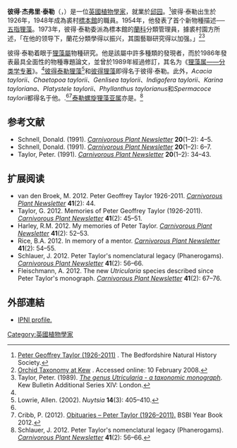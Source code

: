 '''彼得·杰弗里·泰勒'''（{{lang|en|Peter Geoffrey Taylor}}，{{bd|1926年||2011年||catIdx=Taylor, Peter}}）是一位[[英國|英國]][[植物學家|植物學家]]，就業於[[邱园|邱园]]。<ref>[http://www.bnhs.co.uk/focuson/peter%20taylor/html/index.htm Peter Geoffrey Taylor (1926-2011)] {{Wayback|url=http://www.bnhs.co.uk/focuson/peter%20taylor/html/index.htm |date=20120423121654 }}. The Bedfordshire Natural History Society.</ref>彼得·泰勒出生於1926年，1948年成為裘村[[標本館|標本館]]的職員。1954年，他發表了首个新物種描述──[[五指狸藻|五指狸藻]]{{small|（''Utricularia pentadactyla''）}}。1973年，彼得·泰勒委派為標本館的[[蘭科|蘭科]]分類管理員，據裘村園方所述，「在他的领导下，蘭花分類學得以振兴，其園藝聯研究得以加强。」<ref name="Kew">[http://www.kew.org/ksheets/orchid-tax.html Orchid Taxonomy at Kew] {{webarchive|url=https://web.archive.org/web/20080504224634/http://www.kew.org/ksheets/orchid-tax.html |date=2008-05-04 }}. Accessed online: 10 February 2008.</ref><ref name="Taylor 1989">Taylor, Peter. (1989). ''[[狸藻属——分类学专著|The genus Utricularia - a taxonomic monograph]]''. Kew Bulletin Additional Series XIV: London.</ref>

彼得·泰勒着眼于[[狸藻屬|狸藻屬]]物種研究。他是該屬中許多種類的發現者，而於1986年發表最具全面性的物種專題論文，並曾於1989年經過修訂，其名为《[[狸藻属——分类学专著|狸藻属——分类学专著]]》。<ref name="Taylor 1989" />[[彼得泰勒狸藻|彼得泰勒狸藻]]{{small|（''U. petertaylorii''）}}<ref>Lowrie, Allen. (2002). {{PDFlink|[http://florabase.dec.wa.gov.au/science/nuytsia/374.pdf ''Utricularia petertaylorii'' (Lentibulariaceae), a new species from the south-west of Western Australia.]}} ''Nuytsia'' '''14'''(3): 405–410.</ref>和[[彼得狸藻|彼得狸藻]]{{small|（''U. tayloriana''）}}即得名于彼得·泰勒。此外，''Acacia taylorii''、''Chaetopoa taylorii''、''Genlisea taylorii''、''Indigofera taylorii''、''Karina tayloriana''、''Platystele taylorii''、''Phyllanthus taylorianus''和''Spermacoce taylorii''都得名于他。.<ref name=Schlauer /><ref>Cribb, P. (2012). [http://www.bsbi.org.uk/PTaylor.pdf Obituaries – Peter Taylor (1926–2011).] {{webarchive|url=https://web.archive.org/web/20121028094341/http://www.bsbi.org.uk/PTaylor.pdf |date=2012-10-28 }} BSBI Year Book 2012.</ref>[[泰勒螺旋狸藻亚属|泰勒螺旋狸藻亚属]]{{small|（''Genlisea'' subgen. ''Tayloria''）}}亦是。<ref name=Schlauer>Schlauer, J. 2012. Peter Taylor's nomenclatural legacy (Phanerogams). ''[[食虫植物通讯|Carnivorous Plant Newsletter]]'' '''41'''(2): 56–66.</ref>

{{植物命名人|P.Taylor|彼得·泰勒}}

== 参考文献 ==
{{Reflist|2}}
{{refbegin|2}}
* Schnell, Donald. (1991). {{PDFlink|[http://carnivorousplants.org/cpn/articles/CPNv20n1_2p4_5.pdf A special issue dedication — To Peter Taylor.]}} ''[[食虫植物通讯|Carnivorous Plant Newsletter]]'' '''20'''(1–2): 4–5.
* Schnell, Donald. (1991). {{PDFlink|[http://carnivorousplants.org/cpn/articles/CPNv20n1_2p6_7.pdf Peter Taylor: A short and informal biographical sketch.]}} ''[[食虫植物通讯|Carnivorous Plant Newsletter]]'' '''20'''(1–2): 6–7.
* Taylor, Peter. (1991). {{PDFlink|[http://carnivorousplants.org/cpn/articles/CPNv20n1_2p34_43.pdf Peter Taylor line drawings.]}} ''[[食虫植物通讯|Carnivorous Plant Newsletter]]'' '''20'''(1–2): 34–43.
{{refend}}

== 扩展阅读 ==
{{refbegin|2}}
* van den Broek, M. 2012. Peter Geoffrey Taylor 1926-2011. ''[[食虫植物通讯|Carnivorous Plant Newsletter]]'' '''41'''(2): 44.
* Taylor, G. 2012. Memories of Peter Geoffrey Taylor (1926-2011). ''[[食虫植物通讯|Carnivorous Plant Newsletter]]'' '''41'''(2): 45–51.
* Harley, R.M. 2012. My memories of Peter Taylor. ''[[食虫植物通讯|Carnivorous Plant Newsletter]]'' '''41'''(2): 52–53.
* Rice, B.A. 2012. In memory of a mentor. ''[[食虫植物通讯|Carnivorous Plant Newsletter]]'' '''41'''(2): 54–55.
* Schlauer, J. 2012. Peter Taylor's nomenclatural legacy (Phanerogams). ''[[食虫植物通讯|Carnivorous Plant Newsletter]]'' '''41'''(2): 56–66.
* Fleischmann, A. 2012. The new ''Utricularia'' species described since Peter Taylor's monograph. ''[[食虫植物通讯|Carnivorous Plant Newsletter]]'' '''41'''(2): 67–76.
{{refend}}

== 外部連結 ==
{{refbegin}}
*[http://www.ipni.org/ipni/idAuthorSearch.do;jsessionid=E05EE411BACBD92E3FFFEC4AF0515A93?id=10470-1&back_page=%2Fipni%2FeditAdvAuthorSearch.do%3Bjsessionid%3DE05EE411BACBD92E3FFFEC4AF0515A93%3Ffind_abbreviation%3D%26find_surname%3DTaylor%26find_isoCountry%3D%26find_forename%3D%26output_format%3Dnormal IPNI profile.] {{Wayback|url=http://www.ipni.org/ipni/idAuthorSearch.do;jsessionid=E05EE411BACBD92E3FFFEC4AF0515A93?id=10470-1&back_page=%2Fipni%2FeditAdvAuthorSearch.do%3Bjsessionid%3DE05EE411BACBD92E3FFFEC4AF0515A93%3Ffind_abbreviation%3D%26find_surname%3DTaylor%26find_isoCountry%3D%26find_forename%3D%26output_format%3Dnormal |date=20121010235731 }}
{{refend}}

{{DEFAULTSORT:Taylor, Peter Geoffrey}}
[[Category:英國植物學家|Category:英國植物學家]]